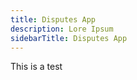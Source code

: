 ---
title: Disputes App
description: Lore Ipsum
sidebarTitle: Disputes App
---

This is a test